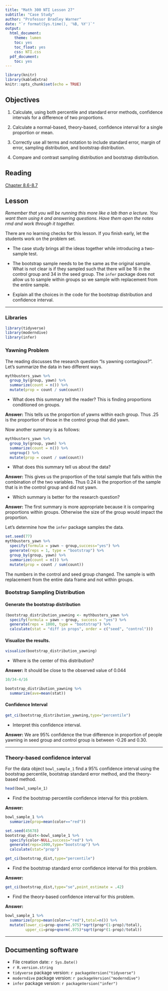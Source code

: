 ```yaml
---
title: "Math 300 NTI Lesson 27"
subtitle: "Case Study"
author: "Professor Bradley Warner"
date: "`r format(Sys.time(), '%B, %Y')`"
output:
  html_document:
    theme: lumen
    toc: yes
    toc_float: yes
    css: NTI.css
  pdf_document:
    toc: yes
---
```



```r
library(knitr)
library(kableExtra)
knitr::opts_chunk$set(echo = TRUE)
```

## Objectives

1. Calculate, using both percentile and standard error methods, confidence intervals for a difference of two proportions.   

2. Calculate a normal-based, theory-based, confidence interval for a single proportion or mean.

3. Correctly use all terms and notation to include standard error, margin of error, sampling distribution, and bootstrap distribution.  

4. Compare and contrast sampling distribution and bootstrap distribution.  

## Reading 

[Chapter 8.6-8.7](https://moderndive.com/8-confidence-intervals.html#case-study-two-prop-ci)


## Lesson 

*Remember that you will be running this more like a lab than a lecture. You want them using `R` and answering questions. Have them open the notes rmd and work through it together.*

There are no learning checks for this lesson. If you finish early, let the students work on the problem set.

+ The case study brings all the ideas together while introducing a two-sample test. 

+ The bootstrap sample needs to be the same as the original sample. What is not clear is if they sampled such that there will be 16 in the control group and 34 in the seed group. The `infer` package does not allow us to sample within groups so we sample with replacement from the entire sample.  

+ Explain all the choices in the code for the bootstrap distribution and confidence interval.

***

### Libraries 

```r
library(tidyverse)
library(moderndive)
library(infer)
```


### Yawning Problem

The reading discusses the research question "Is yawning contagious?". Let's summarize the data in two different ways.

```r
mythbusters_yawn %>% 
  group_by(group, yawn) %>% 
  summarize(count = n()) %>%
  mutate(prop = count / sum(count))
```

- What does this summary tell the reader? This is finding proportions conditioned on groups.

**Answer:** This tells us the proportion of yawns within each group. Thus .25 is the proportion of those in the control group that did yawn.

Now another summary is as follows:

```r
mythbusters_yawn %>% 
  group_by(group, yawn) %>% 
  summarize(count = n()) %>%
  ungroup() %>%
  mutate(prop = count / sum(count))
```

- What does this summary tell us about the data?  

**Answer:** This gives us the proportion of the total sample that falls within the combination of the two variables. Thus 0.24 is the proportion of the sample that is in the control group and did not yawn.

- Which summary is better for the research question?

**Answer:** The first summary is more appropriate because it is comparing proportions within groups. Otherwise the size of the group would impact the proportion. 

Let's determine how the `infer` package samples the data.


```r
set.seed(77)
mythbusters_yawn %>% 
  specify(formula = yawn ~ group,success="yes") %>% 
  generate(reps = 1, type = "bootstrap") %>% 
  group_by(group, yawn) %>%
  summarize(count = n()) %>%
  mutate(prop = count / sum(count))
```

The numbers in the control and seed group changed. The sample is with replacement from the entire data frame and not within groups.

### Bootstrap Sampling Distribution

#### Generate the bootstrap distribution

```r
(bootstrap_distribution_yawning <- mythbusters_yawn %>% 
  specify(formula = yawn ~ group, success = "yes") %>% 
  generate(reps = 1000, type = "bootstrap") %>% 
  calculate(stat = "diff in props", order = c("seed", "control")))
```


#### Visualize the results.

```r
visualize(bootstrap_distribution_yawning) 
```

- Where is the center of this distribution?

**Answer:** It should be close to the observed value of 0.044

```r
10/34-4/16
```

```r
bootstrap_distribution_yawning %>%
  summarize(ave=mean(stat))
```



#### Confidence Interval

```r
get_ci(bootstrap_distribution_yawning,type="percentile")
```

- Interpret this confidence interval.

**Answer:** We are 95% confidence the true difference in proportion of people yawning in seed group and control group is between -0.26 and 0.30.

***

### Theory-based confidence interval

For the data object `bowl_sample_1` find a 95% confidence interval using the bootstrap percentile, bootstrap standard error method, and the theory-based method.

```r
head(bowl_sample_1)
```

- Find the bootstrap percentile confidence interval for this problem.

**Answer:**

```r
bowl_sample_1 %>%
  summarize(prop=mean(color=="red"))
```

```r
set.seed(45678)
bootstrap_dist<-bowl_sample_1 %>%
  specify(color~NULL,success="red") %>%
  generate(reps=1000,type="bootstrap") %>%
  calculate(stat="prop")
```

```r
get_ci(bootstrap_dist,type="percentile")
```

- Find the bootstrap standard error confidence interval for this problem.

**Answer:**

```r
get_ci(bootstrap_dist,type="se",point_estimate = .42)
```


- Find the theory-based confidence interval for this problem.

**Answer:**

```r
bowl_sample_1 %>%
  summarize(prop=mean(color=="red"),total=n()) %>%
  mutate(lower_ci=prop-qnorm(.975)*sqrt(prop*(1-prop)/total),
         upper_ci=prop+qnorm(.975)*sqrt(prop*(1-prop)/total))
```

***

## Documenting software 

  * File creation date: `r Sys.Date()`
  * `r R.version.string`
  * `tidyverse` package version: `r packageVersion("tidyverse")`
  * `moderndive` package version: `r packageVersion("moderndive")`
  * `infer` package version: `r packageVersion("infer")`

